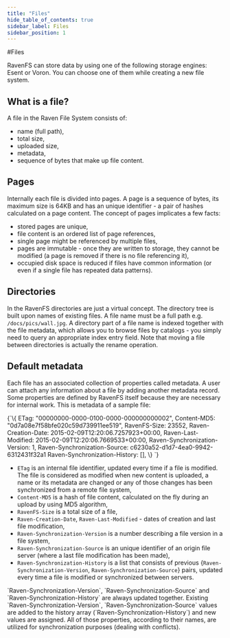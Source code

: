 ```yaml
---
title: "Files"
hide_table_of_contents: true
sidebar_label: Files
sidebar_position: 1
---
```



#Files

RavenFS can store data by using one of the following storage engines: Esent or Voron. You can choose one of them while creating a new file system.

## What is a file?

A file in the Raven File System consists of:

* name (full path),
* total size,
* uploaded size,
* metadata,
* sequence of bytes that make up file content.

## Pages

Internally each file is divided into pages. A page is a sequence of bytes, its maximum size is 64KB and has an unique identifier - a pair of hashes calculated on a page content.
The concept of pages implicates a few facts:

* stored pages are unique,
* file content is an ordered list of page references,
* single page might be referenced by multiple files,
* pages are immutable - once they are written to storage, they cannot be modified (a page is removed if there is no file referencing it),
* occupied disk space is reduced if files have common information (or even if a single file has repeated data patterns).

## Directories

In the RavenFS directories are just a virtual concept. The directory tree is built upon names of existing files. A file name must be a full path e.g. `/docs/pics/wall.jpg`.
A directory part of a file name is indexed together with the file metadata, which allows you to browse files by catalogs - you simply need to query an appropriate index entry field. 
Note that moving a file between directories is actually the rename operation.

## Default metadata

Each file has an associated collection of properties called metadata. A user can attach any information about a file by adding another metadata record. 
Some properties are defined by RavenFS itself because they are necessary for internal work. This is metadata of a sample file:

<TabItem value="json" label="json">
<CodeBlock language="json">
{`\{
	ETag: "00000000-0000-0100-0000-000000000002",
	Content-MD5: "0d7a08e7f58bfe020c59d739911ee519",
	RavenFS-Size: 23552,
	Raven-Creation-Date: 2015-02-09T12:20:06.7257923+00:00,
	Raven-Last-Modified: 2015-02-09T12:20:06.7669533+00:00,
	Raven-Synchronization-Version: 1,
	Raven-Synchronization-Source: c6230a52-d1d7-4ea0-9942-6312431f32a1
	Raven-Synchronization-History: [],
\}
`}
</CodeBlock>
</TabItem>



* `ETag` is an internal file identifier, updated every time if a file is modified. The file is considered as modified when new content is uploaded, a name or its metadata are changed or any of those changes has been synchronized from a remote file system,
* `Content-MD5` is a hash of file content, calculated on the fly during an upload by using MD5 algorithm,
* `RavenFS-Size` is a total size of a file,   
* `Raven-Creation-Date`,  `Raven-Last-Modified` - dates of creation and last file modification,
* `Raven-Synchronization-Version` is a number describing a file version in a file system,
* `Raven-Synchronization-Source` is an unique identifier of an origin file server (where a last file modification has been made),
* `Raven-Synchronization-History` is a list that consists of previous {`Raven-Synchronization-Version`, `Raven-Synchronization-Source`} pairs,
 updated every time a file is modified or synchronized between servers.

<Admonition type="info" title="Updating synchronization history" id="updating-synchronization-history" href="#updating-synchronization-history">
`Raven-Synchronization-Version`, `Raven-Synchronization-Source` and `Raven-Synchronization-History` are always updated together.
Existing `Raven-Synchronization-Version`, `Raven-Synchronization-Source` values are added to the history array (`Raven-Synchronization-History`)
and new values are assigned. All of those properties, according to their names, are utilized for synchronization purposes (dealing with conflicts).
</Admonition>